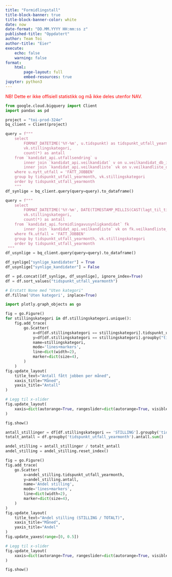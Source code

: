 ```yaml
---
title: "Formidlingstall"
title-block-banner: true
title-block-banner-color: white
date: now
date-format: "DD.MM.YYYY HH:mm:ss z"
published-title: "Oppdatert"
author: Team Toi
author-title: "Eier"
execute:
    echo: false
    warning: false
format:
    html:
        page-layout: full
        embed-resources: true
jupyter: python3
---
```


<span style="color:red;">
NB! Dette er ikke offisiell statistikk og må ikke deles utenfor NAV.
</span>

```python
from google.cloud.bigquery import Client
import pandas as pd
```

```python
project = "toi-prod-324e"
bq_client = Client(project)
```

```python
query = f"""
    select
        FORMAT_DATETIME('%Y-%m', u.tidspunkt) as tidspunkt_utfall_yearmonth,
        vk.stillingskategori,
        count(*) as antall
    from `kandidat_api.utfallsendring` u
        inner join `kandidat_api.veilkandidat` v on u.veilkandidat_db_id = v.db_id
        inner join `kandidat_api.veilkandliste` vk on v.veilkandliste_db_id = vk.db_id
    where u.nytt_utfall = 'FATT_JOBBEN'
    group by tidspunkt_utfall_yearmonth, vk.stillingskategori
    order by tidspunkt_utfall_yearmonth
    """
df_synlige = bq_client.query(query=query).to_dataframe()
```

```python
query = f"""
    select
        FORMAT_DATETIME('%Y-%m', DATE(TIMESTAMP_MILLIS(CAST(lagt_til_tidspunkt/1000000 AS INT64)))) as tidspunkt_utfall_yearmonth,
        vk.stillingskategori,
        count(*) as antall
    from `kandidat_api.formidlingavusynligkandidat` fk
        inner join `kandidat_api.veilkandliste` vk on fk.veilkandliste_db_id = vk.db_id
    where fk.utfall = 'FATT_JOBBEN'
    group by tidspunkt_utfall_yearmonth, vk.stillingskategori
    order by tidspunkt_utfall_yearmonth
 """
df_usynlige = bq_client.query(query=query).to_dataframe()
```

```python
df_synlige["synlige_kandidater"] = True
df_usynlige["synlige_kandidater"] = False
```

```python
df = pd.concat([df_synlige, df_usynlige], ignore_index=True)
df = df.sort_values("tidspunkt_utfall_yearmonth")
```

```python
# Erstatt None med "Uten kategori"
df.fillna('Uten kategori', inplace=True)
```

```python
import plotly.graph_objects as go

fig = go.Figure()
for stillingskategori in df.stillingskategori.unique():
    fig.add_trace(
        go.Scatter(
            x=df[df.stillingskategori == stillingskategori].tidspunkt_utfall_yearmonth.unique(),
            y=df[df.stillingskategori == stillingskategori].groupby("tidspunkt_utfall_yearmonth").antall.sum(),
            name=stillingskategori,
            mode='lines+markers',
            line=dict(width=2),
            marker=dict(size=4),
        )
    )
fig.update_layout(
    title_text="Antall fått jobben per måned",
    xaxis_title="Måned",
    yaxis_title="Antall"
)

# Legg til x-slider
fig.update_layout(
    xaxis=dict(autorange=True, rangeslider=dict(autorange=True, visible=True)),
)

fig.show()
```

```python
antall_stillinger = df[df.stillingskategori == 'STILLING'].groupby('tidspunkt_utfall_yearmonth').antall.sum()
totalt_antall = df.groupby('tidspunkt_utfall_yearmonth').antall.sum()

andel_stilling = antall_stillinger / totalt_antall
andel_stilling = andel_stilling.reset_index()
```

```python
fig = go.Figure()
fig.add_trace(
    go.Scatter(
        x=andel_stilling.tidspunkt_utfall_yearmonth,
        y=andel_stilling.antall,
        name='Andel stilling',
        mode='lines+markers',
        line=dict(width=2),
        marker=dict(size=4),
    )
)
fig.update_layout(
    title_text="Andel stilling (STILLING / TOTALT)",
    xaxis_title="Måned",
    yaxis_title="Andel"
)
fig.update_yaxes(range=[0, 0.5])

# Legg til x-slider
fig.update_layout(
    xaxis=dict(autorange=True, rangeslider=dict(autorange=True, visible=True)),
)

fig.show()
```